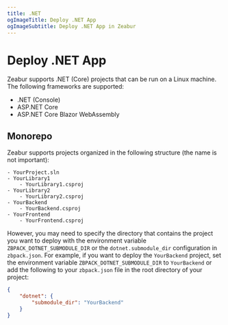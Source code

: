```yaml
---
title: .NET
ogImageTitle: Deploy .NET App
ogImageSubtitle: Deploy .NET App in Zeabur
---
```


# Deploy .NET App

Zeabur supports .NET (Core) projects that can be run on a Linux machine. The following frameworks are supported:

* .NET (Console)
* ASP.NET Core
* ASP.NET Core Blazor WebAssembly

## Monorepo

Zeabur supports projects organized in the following structure (the name is not important):

```plain
- YourProject.sln
- YourLibrary1
    - YourLibrary1.csproj
- YourLibrary2
    - YourLibrary2.csproj
- YourBackend
    - YourBackend.csproj
- YourFrontend
    - YourFrontend.csproj
```

However, you may need to specify the directory that contains the project you want to deploy with the environment variable `ZBPACK_DOTNET_SUBMODULE_DIR` or the `dotnet.submodule_dir` configuration in `zbpack.json`. For example, if you want to deploy the `YourBackend` project, set the environment variable `ZBPACK_DOTNET_SUBMODULE_DIR` to `YourBackend` or add the following to your `zbpack.json` file in the root directory of your project:

```json
{
    "dotnet": {
        "submodule_dir": "YourBackend"
    }
}
```
